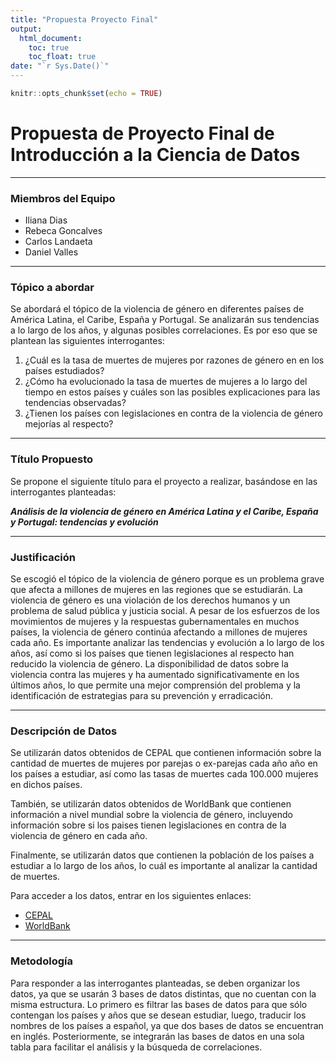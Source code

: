 ```yaml
---
title: "Propuesta Proyecto Final"
output: 
  html_document:
    toc: true
    toc_float: true 
date: "`r Sys.Date()`"
---
```


```r
knitr::opts_chunk$set(echo = TRUE)
```

# Propuesta de Proyecto Final de Introducción a la Ciencia de Datos

***

### Miembros del Equipo

* Iliana Dias
* Rebeca Goncalves
* Carlos Landaeta
* Daniel Valles

***

### Tópico a abordar

Se abordará el tópico de la violencia de género en diferentes países de América Latina, el Caribe, España y Portugal. Se analizarán sus tendencias a lo largo de los años, y algunas posibles correlaciones. Es por eso que se plantean las siguientes interrogantes:

1. ¿Cuál es la tasa de muertes de mujeres por razones de género en en los países estudiados?
2. ¿Cómo ha evolucionado la tasa de muertes de mujeres a lo largo del tiempo en estos países y cuáles son las posibles explicaciones para las tendencias observadas?
3. ¿Tienen los países con legislaciones en contra de la violencia de género mejorías al respecto?

***

### Título Propuesto

Se propone el siguiente título para el proyecto a realizar, basándose en las interrogantes planteadas:

**_Análisis de la violencia de género en América Latina y el Caribe, España y Portugal: tendencias y evolución_**

***

### Justificación

Se escogió el tópico de la violencia de género porque es un problema grave que afecta a millones de mujeres en las regiones que se estudiarán. La violencia de género es una violación de los derechos humanos y un problema de salud pública y justicia social. A pesar de los esfuerzos de los movimientos de mujeres y la respuestas gubernamentales en muchos países, la violencia de género continúa afectando a millones de mujeres cada año. Es importante analizar las tendencias y evolución a lo largo de los años, así como si los países que tienen legislaciones al respecto han reducido la violencia de género. La disponibilidad de datos sobre la violencia contra las mujeres y ha aumentado significativamente en los últimos años, lo que permite una mejor comprensión del problema y la identificación de estrategias para su prevención y erradicación.

***

### Descripción de Datos

Se utilizarán datos obtenidos de CEPAL que contienen información sobre la cantidad de muertes de mujeres por parejas o ex-parejas cada año año en los países a estudiar, así como las tasas de muertes cada 100.000 mujeres en dichos países. 

También, se utilizarán datos obtenidos de WorldBank que contienen información a nivel mundial sobre la violencia de género, incluyendo información sobre si los paises tienen legislaciones en contra de la violencia de género en cada año.

Finalmente, se utilizarán datos que contienen la población de los países a estudiar a lo largo de los años, lo cuál es importante al analizar la cantidad de muertes.

Para acceder a los datos, entrar en los siguientes enlaces:

* [CEPAL](https://statistics.cepal.org/portal/databank/index.html?lang=es&indicator_id=1345&area_id=544&members=213%2C214%2C216%2C219%2C220%2C224%2C225%2C226%2C249%2C228%2C229%2C230%2C20378%2C234%2C237%2C239%2C243%2C246%2C236%2C240%2C241%2C242%2C244%2C20377%2C261%2C264%2C257%2C260%2C262%2C263%2C256%2C258%2C259%2C22011%2C29171%2C29172%2C29173%2C29174%2C29175%2C29176%2C29177%2C29178%2C29179%2C29180%2C29181%2C29182%2C29183%2C29184%2C29185%2C29186%2C29187%2C29188%2C29189%2C29190%2C29191)
* [WorldBank](https://databank.worldbank.org/source/gender-statistics)

***

### Metodología

Para responder a las interrogantes planteadas, se deben organizar los datos, ya que se usarán 3 bases de datos distintas, que no cuentan con la misma estructura. Lo primero es filtrar las bases de datos para que sólo contengan los países y años que se desean estudiar, luego, traducir los nombres de los países a español, ya que dos bases de datos se encuentran en inglés. Posteriormente, se integrarán las bases de datos en una sola tabla para facilitar el análisis y la búsqueda de correlaciones. 



